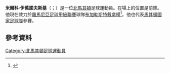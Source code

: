 {{Infobox football biography
| name = 米爾科·伊萬諾夫斯基 <br/>Mirko Ivanovski
| image = Mirko Ivanovski 2011.jpg
| image_size = 150
| caption = 2011年代表[[馬其頓國家足球隊|馬其頓國家足球隊]]參加比賽
| birth_date = {{Birth date and age|df=yes|1989|10|31}}
| birth_place = [[南斯拉夫|南斯拉夫]][[比托拉|比托拉]]
| height = {{height|m=1.82|precision=0}}
| position = [[前鋒|前鋒]]
| currentclub = [[布加勒斯特戴拿模|布加勒斯特戴拿模]]
| clubnumber = 44
| youthyears1 = 2006–2008
| youthclubs1 = [[佩利斯特足球俱樂部|佩利斯特]]
| years1 = 2008–2010
| clubs1 = [[馬其頓尼亞足球會|馬其頓尼亞]]
| caps1 = 34
| goals1 = 19
| years2 = 2010
| clubs2 = → [[布拉格斯拉維亞體育俱樂部|布拉格斯拉維亞]] (外借)
| caps2 = 10
| goals2 = 3
| years3 = 2010–2012
| clubs3 = [[格丁尼亞阿爾卡足球俱樂部|艾卡基迪尼亞]]
| caps3 = 44
| goals3 = 6
| years4 = 2012–2014
| clubs4 = [[阿斯特拉足球俱樂部|阿斯特拉]]
| caps4 = 45
| goals4 = 11
| years5 = 2014
| clubs5 = [[CFR克盧日|CFR克盧日]]
| caps5 = 14
| goals5 = 2
| years6 = 2015–2016
| clubs6 = [[維迪奧頓足球俱樂部|維迪奧頓]]
| caps6 = 16
| goals6 = 2
| years7 = 2016
| clubs7 = [[布魯斯堡足球會|布魯斯堡]]
| caps7 = 10
| goals7 = 0
| years8 = 2016–2018
| clubs8 = [[斯拉文贝鲁波足球俱乐部|斯拉文贝鲁波]]
| caps8 = 66
| goals8 = 25
| years9 = 2018–2019
| clubs9 = [[哈伊杜克足球俱乐部|哈伊杜克]]
| caps9 = 20
| goals9 = 5
| years10 = 2019–2021
| clubs10 = [[迪歐斯捷爾VTK|迪歐斯捷爾]]
| caps10 = 50
| goals10 = 9
| years11 = 2021–
| clubs11 = [[布加勒斯特戴拿模|布加勒斯特戴拿模]]
| caps11 = 11
| goals11 = 1
| nationalyears1 = 2005–2006
| nationalteam1 = [[北馬其頓17歲以下國家足球隊|北馬其頓U-17]]
| nationalcaps1 = 3
| nationalgoals1 = 0
| nationalyears2 = 2007–2008
| nationalteam2 = [[北馬其頓19歲以下國家足球隊|北馬其頓U-19]]
| nationalcaps2 = 3
| nationalgoals2 = 1
| nationalyears3 = 2008–2010
| nationalteam3 = [[北馬其頓21歲以下國家足球隊|北馬其頓U-21]]
| nationalcaps3 = 7
| nationalgoals7 = 6
| nationalyears4 = 2010–2015
| nationalteam4 = [[北馬其頓國家足球隊|北馬其頓]]
| nationalcaps4 = 27
| nationalgoals4 = 1
| club-update = 2021年12月4日
| nationalteam-update = 2015年10月12日
}}
'''米爾科·伊萬諾夫斯基'''（{{lang-mk|Мирко Ивановски}}；{{bd|1989年|10月31日}}）是一位[[北馬其頓|北馬其頓]]足球運動員。在場上的位置是前鋒。他現在效力於[[羅馬尼亞足球甲級聯賽|羅馬尼亞足球甲級聯賽]]球隊[[布加勒斯特戴拿模|布加勒斯特戴拿模]]<ref>{{cite web|url=http://www.nemzetisport.hu/labdarugo_nb_i/cfr-a-100-ezer-euros-csatar-a-vidiben-folytatja-sajtohir-2388493|title=CFR: a 100 ezer eurós csatár a Vidiben folytatja - sajtóhír|date=16 January 2015|publisher=[[Nemzeti_Sport|Nemzeti Sport]]|access-date=2015-06-03|archive-date=2019-09-01|archive-url=https://web.archive.org/web/20190901070710/http://www.nemzetisport.hu/labdarugo_nb_i/cfr-a-100-ezer-euros-csatar-a-vidiben-folytatja-sajtohir-2388493|dead-url=no}}</ref>。他也代表[[馬其頓國家足球隊|馬其頓國家足球隊]]參賽。

==參考資料==
{{Reflist}}

{{DEFAULTSORT: Ivanovski, Mirko}}
[[Category:北馬其頓足球運動員|Category:北馬其頓足球運動員]]